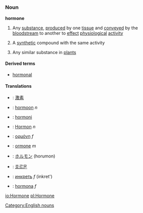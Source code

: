 =={{en}}==
===Noun===
{{wikipedia}}
'''hormone'''
#Any [[substance]], [[produce]]d by one [[tissue]] and [[conveyed]] by the [[bloodstream]] to another to [[effect]] [[physiological]] [[activity]]
#{{chemistry}} A [[synthetic]] compound with the same activity
#Any similar substance in [[plant]]s

====Derived terms====
*[[hormonal]]

====Translations====
*{{zh}}: [[激素]]
*{{nl}}: [[hormoon]] ''n''
*{{fi}}: [[hormoni]]
*{{de}}: [[Hormon]] ''n''
*{{el}}: [[ορμόνη]] ''f''
*{{it}}: [[ormone]] ''m''
*{{ja}}: [[ホルモン]] (horumon)
*{{ko}}: [[호르몬]]
*{{ru}}: [[инкреть]] ''f'' (inkret')
*{{es}}: [[hormona]] ''f''
[[Category:English nouns]]

[[io:Hormone]]
[[pl:Hormone]]